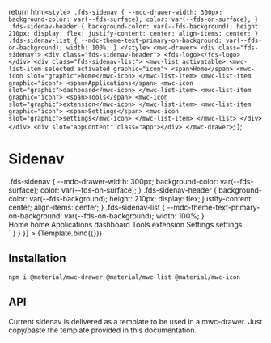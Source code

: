 

<Meta title="Components/Sidenav" />

  return html`<style>
      .fds-sidenav {
        --mdc-drawer-width: 300px;
        background-color: var(--fds-surface);
        color: var(--fds-on-surface);
      }
      .fds-sidenav-header {
        background-color: var(--fds-background);
        height: 210px;
        display: flex;
        justify-content: center;
        align-items: center;
      }
      .fds-sidenav-list {
        --mdc-theme-text-primary-on-background: var(--fds-on-background);
        width: 100%;
      }
    </style>
    <mwc-drawer>
      <div class="fds-sidenav">
        <div class="fds-sidenav-header">
          <fds-logo></fds-logo>
        </div>
        <div class="fds-sidenav-list">
          <mwc-list activatable>
            <mwc-list-item selected activated graphic="icon">
              <span>Home</span>
              <mwc-icon slot="graphic">home</mwc-icon>
            </mwc-list-item>
            <mwc-list-item graphic="icon">
              <span>Applications</span>
              <mwc-icon slot="graphic">dashboard</mwc-icon>
            </mwc-list-item>
            <mwc-list-item graphic="icon">
              <span>Tools</span>
              <mwc-icon slot="graphic">extension</mwc-icon>
            </mwc-list-item>
            <mwc-list-item graphic="icon">
              <span>Settings</span>
              <mwc-icon slot="graphic">settings</mwc-icon>
            </mwc-list-item>
          </mwc-list>
        </div>
      </div>
      <div slot="appContent" class="app"></div>
    </mwc-drawer>`;
};

# Sidenav

<Canvas>
  <Story
    name="Default"
    parameters={{
      docs: {
        source: {
          code: `<style>
  .fds-sidenav {
    --mdc-drawer-width: 300px;
    background-color: var(--fds-surface);
    color: var(--fds-on-surface);
  }
  .fds-sidenav-header {
    background-color: var(--fds-background);
    height: 210px;
    display: flex;
    justify-content: center;
    align-items: center;
  }
  .fds-sidenav-list {
    --mdc-theme-text-primary-on-background: var(--fds-on-background);
    width: 100%;
  }
</style>
<mwc-drawer>
  <div class="fds-sidenav">
    <div class="fds-sidenav-header">
      <fds-logo></fds-logo>
    </div>
    <div class="fds-sidenav-list">
      <mwc-list activatable>
        <mwc-list-item selected activated graphic="icon">
          <span>Home</span>
          <mwc-icon slot="graphic">home</mwc-icon>
        </mwc-list-item>
        <mwc-list-item graphic="icon">
          <span>Applications</span>
          <mwc-icon slot="graphic">dashboard</mwc-icon>
        </mwc-list-item>
        <mwc-list-item graphic="icon">
          <span>Tools</span>
          <mwc-icon slot="graphic">extension</mwc-icon>
        </mwc-list-item>
        <mwc-list-item graphic="icon">
          <span>Settings</span>
          <mwc-icon slot="graphic">settings</mwc-icon>
        </mwc-list-item>
      </mwc-list>
    </div>
  </div>
  <div slot="appContent" class="app">
  </div>
</mwc-drawer>`
        }
      }
    }}
  >
    {Template.bind({})}
  </Story>
</Canvas>

## Installation

```
npm i @material/mwc-drawer @material/mwc-list @material/mwc-icon

```

## API

Current sidenav is delivered as a template to be used in a mwc-drawer.
Just copy/paste the template provided in this documentation.
